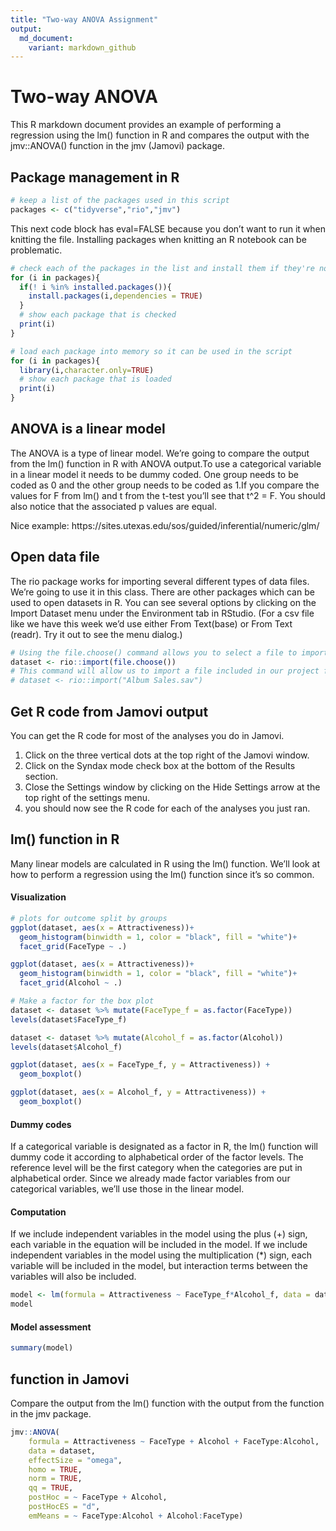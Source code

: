 ---
title: "Two-way ANOVA Assignment"
output:
  md_document:
    variant: markdown_github
---

#  Two-way ANOVA

This R markdown document provides an example of performing a regression using the lm() function in R and compares the output with the jmv::ANOVA() function in the jmv (Jamovi) package.

## Package management in R

```{r}
# keep a list of the packages used in this script
packages <- c("tidyverse","rio","jmv")
```

This next code block has eval=FALSE because you don't want to run it when knitting the file. Installing packages when knitting an R notebook can be problematic.

```{r eval=FALSE}
# check each of the packages in the list and install them if they're not installed already
for (i in packages){
  if(! i %in% installed.packages()){
    install.packages(i,dependencies = TRUE)
  }
  # show each package that is checked
  print(i)
}
```

```{r}
# load each package into memory so it can be used in the script
for (i in packages){
  library(i,character.only=TRUE)
  # show each package that is loaded
  print(i)
}
```

## ANOVA is a linear model

The ANOVA is a type of linear model. We're going to compare the output from the lm() function in R with ANOVA output.To use a categorical variable in a linear model it needs to be dummy coded. One group needs to be coded as 0 and the other group needs to be coded as 1.If you compare the values for F from lm() and t from the t-test you'll see that t^2 = F. You should also notice that the associated p values are equal.

Nice example: https://sites.utexas.edu/sos/guided/inferential/numeric/glm/ 

## Open data file

The rio package works for importing several different types of data files. We're going to use it in this class. There are other packages which can be used to open datasets in R. You can see several options by clicking on the Import Dataset menu under the Environment tab in RStudio. (For a csv file like we have this week we'd use either From Text(base) or From Text (readr). Try it out to see the menu dialog.)

```{r}
# Using the file.choose() command allows you to select a file to import from another folder.
dataset <- rio::import(file.choose())
# This command will allow us to import a file included in our project folder.
# dataset <- rio::import("Album Sales.sav")
```

## Get R code from Jamovi output

You can get the R code for most of the analyses you do in Jamovi.

1. Click on the three vertical dots at the top right of the Jamovi window.
2. Click on the Syndax mode check box at the bottom of the Results section.
3. Close the Settings window by clicking on the Hide Settings arrow at the top right of the settings menu.
4. you should now see the R code for each of the analyses you just ran.

## lm() function in R

Many linear models are calculated in R using the lm() function. We'll look at how to perform a regression using the lm() function since it's so common.

#### Visualization

```{r}
# plots for outcome split by groups
ggplot(dataset, aes(x = Attractiveness))+
  geom_histogram(binwidth = 1, color = "black", fill = "white")+
  facet_grid(FaceType ~ .)

ggplot(dataset, aes(x = Attractiveness))+
  geom_histogram(binwidth = 1, color = "black", fill = "white")+
  facet_grid(Alcohol ~ .)
```

```{r}
# Make a factor for the box plot
dataset <- dataset %>% mutate(FaceType_f = as.factor(FaceType))
levels(dataset$FaceType_f)

dataset <- dataset %>% mutate(Alcohol_f = as.factor(Alcohol))
levels(dataset$Alcohol_f)
```


```{r}
ggplot(dataset, aes(x = FaceType_f, y = Attractiveness)) +
  geom_boxplot()

ggplot(dataset, aes(x = Alcohol_f, y = Attractiveness)) +
  geom_boxplot()
```

#### Dummy codes

If a categorical variable is designated as a factor in R, the lm() function will dummy code it according to alphabetical order of the factor levels. The reference level will be the first category when the categories are put in alphabetical order. Since we already made factor variables from our categorical variables, we'll use those in the linear model.

#### Computation

If we include independent variables in the model using the plus (+) sign, each variable in the equation will be included in the model. If we include independent variables in the model using the multiplication (*) sign, each variable will be included in the model, but interaction terms between the variables will also be included.

```{r}
model <- lm(formula = Attractiveness ~ FaceType_f*Alcohol_f, data = dataset)
model
```

#### Model assessment

```{r}
summary(model)
```

## function in Jamovi

Compare the output from the lm() function with the output from the function in the jmv package.

```{r}
jmv::ANOVA(
    formula = Attractiveness ~ FaceType + Alcohol + FaceType:Alcohol,
    data = dataset,
    effectSize = "omega",
    homo = TRUE,
    norm = TRUE,
    qq = TRUE,
    postHoc = ~ FaceType + Alcohol,
    postHocES = "d",
    emMeans = ~ FaceType:Alcohol + Alcohol:FaceType)
```


